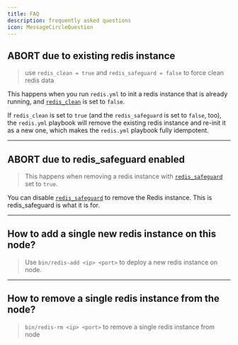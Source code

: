 ```yaml
---
title: FAQ
description: frequently asked questions
icon: MessageCircleQuestion
---
```



## ABORT due to existing redis instance

> use `redis_clean = true` and `redis_safeguard = false` to force clean redis data

This happens when you run `redis.yml` to init a redis instance that is already running, and [`redis_clean`](/docs/redis/param#redis_clean) is set to `false`.

If `redis_clean` is set to `true` (and the `redis_safeguard` is set to `false`, too), the `redis.yml` playbook will remove the existing redis instance and re-init it as a new one, which makes the `redis.yml` playbook fully idempotent.

------

## ABORT due to redis_safeguard enabled

> This happens when removing a redis instance with [`redis_safeguard`](/docs/redis/param#redis_safeguard) set to `true`.

You can disable [`redis_safeguard`](/docs/redis/param#redis_safeguard) to remove the Redis instance. This is redis_safeguard is what it is for.

------

## How to add a single new redis instance on this node?

> Use `bin/redis-add <ip> <port>` to deploy a new redis instance on node.

------

## How to remove a single redis instance from the node?

> `bin/redis-rm <ip> <port>` to remove a single redis instance from node